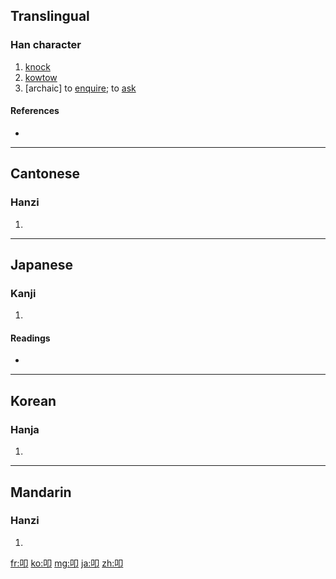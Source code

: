 ==Translingual==

===Han character===
{{Han char|rn=30|rad=口|as=02|sn=5|four=6702<sub>0</sub>|canj=口尸中 (RSL)}}

# [[knock]]
# [[kowtow]]
# [archaic] to [[enquire]]; to [[ask]]

====References====
* {{Han ref|kx=0172.040|dkj=03238|dj=0382.060|hdz=10573.030|uh=53E9|ud=21481|bh=A56E|bd=42350}}

----

==Cantonese==

===Hanzi===
{{yue-hanzi|jyut=|y=kau3}}

# {{defn|Cantonese|sort=口02}}

----

==Japanese==

===Kanji===
{{ja-kanji|grade=9|rs=口02}}

# {{defn|Japanese|sort=口02}}

====Readings====
* {{ja-readings|on=[[こう]] (kō)|kun=[[たたく]] (tataku), [[たたき]] (tataki)}}

----

==Korean==

===Hanja===
{{ko-hanja|hangeul=고|rv=go|mr=ko}}

# {{defn|Korean|sort=口02}}

----

==Mandarin==

===Hanzi===
{{cmn-hanzi|pin=[[kòu]] ([[kou4]]), [[zhī]] ([[zhi1]])|wg=k'ou<sup>4</sup>, chih<sup>1</sup>}}

# {{defn|Mandarin|sort=口02}}

[[fr:叩]]
[[ko:叩]]
[[mg:叩]]
[[ja:叩]]
[[zh:叩]]